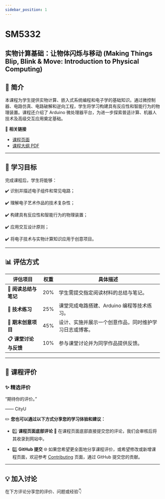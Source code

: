 ```yaml
---
sidebar_position: 1
---
```


# SM5332
## 实物计算基础：让物体闪烁与移动 (Making Things Blip, Blink & Move: Introduction to Physical Computing)

## **📘 简介**
本课程为学生提供实物计算、嵌入式系统编程和电子学的基础知识。通过微控制器、电路仿真、电路破解和逆向工程，学生将学习构建具有反应性和智能行为的物理装置。课程还介绍了 Arduino 微处理器平台，为进一步探索普适计算、机器人技术及高级交互应用奠定基础。

🔗 **相关链接**
- [课程页面](https://www.cityu.edu.hk/catalogue/pg/202425/course/SM5332.htm)
- [课程大纲 PDF](https://www.cityu.edu.hk/catalogue/pg/202425/course/SM5332.pdf)

---

## **🎯 学习目标**

完成课程后，学生将能够：

✔️ 识别并描述电子组件和常见电路；

✔️ 理解电子艺术作品的技术复杂性；

✔️ 构建具有反应性和智能行为的物理装置；

✔️ 应用交互设计原则；

✔️ 将电子技术与实物计算知识应用于创意项目。

---

## **📊 评估方式**

| **评估项目**          | **权重** | **具体描述**                                                                                       |
|----------------------|---------|---------------------------------------------------------------------------------------------------|
| **📂 阅读总结与笔记**  | 20%      | 学生需提交指定阅读材料的总结与笔记。                                                                |
| **📂 技术练习**       | 25%      | 课堂完成电路搭建、Arduino 编程等技术练习。                                                            |
| **📂 期末创意项目**    | 45%      | 设计、实施并展示一个创意作品，同时维护学习日志或博客。                                                  |
| **📋 课堂讨论与反馈**   | 10%      | 参与课堂讨论并为同学作品提供反馈。                                                                    |

---

## **💬 课程评价**

### ✨ **精选评价**
<div className={commentStyles.commentBox}>
    <p className={commentStyles.commentText}>
        “期待你的评价。”
    </p>
    <p className={commentStyles.commentAuthor}>—— CityU</p>
</div>

✏️ **您也可以通过以下方式分享您的学习体验和建议：**

- 1️⃣ **课程页面底部评论**
💬 在课程页面底部直接提交您的评论，我们会审核后将其收录到网站中。

- 2️⃣ **GitHub 提交**
🌐 如果您希望更全面地分享课程评价，或希望修改或新增课程页面，欢迎参考 [Contributing](https://penjc.github.io/cityU-navigator/contributing) 页面，通过 GitHub 提交您的贡献。

---

## **💡 加入讨论**

在下方评论分享您的评价、问题或经验👇
<Utterances />